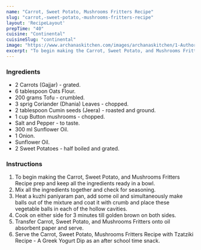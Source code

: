 ---
name: "Carrot, Sweet Potato, Mushrooms Fritters Recipe"
slug: "carrot,-sweet-potato,-mushrooms-fritters-recipe"
layout: 'RecipeLayout'
prepTime: "40"
cuisine: "Continental"
cuisineSlug: "continental"
image: "https://www.archanaskitchen.com/images/archanaskitchen/1-Author/sibyl_sunitha/Carrot_Sweet_Potato_Mushrooms_Fritters_Recipe_.jpg"
excerpt: "To begin making the Carrot, Sweet Potato, and Mushrooms Fritters Recipe prep and keep all the ingredients ready in a bowl"
---

### Ingredients

- 2 Carrots (Gajjar) - grated.
- 6 tablespoon Oats Flour.
- 200 grams Tofu - crumbled.
- 3 sprig Coriander (Dhania) Leaves - chopped.
- 2 tablespoon Cumin seeds (Jeera) - roasted and ground.
- 1 cup Button mushrooms - chopped.
- Salt and Pepper - to taste.
- 300 ml Sunflower Oil.
- 1 Onion.
- Sunflower Oil.
- 2 Sweet Potatoes - half boiled and grated.

### Instructions

1. To begin making the Carrot, Sweet Potato, and Mushrooms Fritters Recipe prep and keep all the ingredients ready in a bowl.
1. Mix all the ingredients together and check for seasoning.
1. Heat a kuzhi paniyaram pan, add some oil and simultaneously make balls out of the mixture and coat it with crumb and place these vegetable balls in each of the hollow cavities.
1. Cook on either side for 3 minutes till golden brown on both sides.
1. Transfer Carrot, Sweet Potato, and Mushrooms Fritters onto oil absorbent paper and serve.
1. Serve the Carrot, Sweet Potato, Mushrooms Fritters Recipe with Tzatziki Recipe - A Greek Yogurt Dip as an after school time snack.
